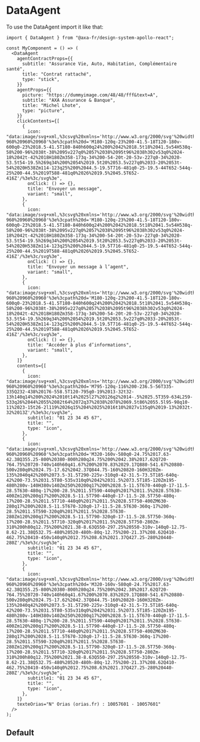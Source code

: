 
<Meta of={DataAgentStories} name="DataAgent" />

# DataAgent

To use the DataAgent import it like that:

```tsx
import { DataAgent } from "@axa-fr/design-system-apollo-react";

const MyComponent = () => (
  <DataAgent
    agentContractProps={{
      subtitle: "Assurance Vie, Auto, Habitation, Complémentaire santé",
      title: "Contrat rattaché",
      type: "stick",
    }}
    agentProps={{
      picture: "https://dummyimage.com/48/48/fff&text=A",
      subtitle: "AXA Assurance & Banque",
      title: "Michel Lhote",
      type: "picture",
    }}
    clickContents={[
      {
        icon: "data:image/svg+xml,%3csvg%20xmlns='http://www.w3.org/2000/svg'%20width='48'%20height='48'%20viewBox='0%20-960%20960%20960'%3e%3cpath%20d='M180-120q-23%200-41.5-18T120-180v-600q0-23%2018.5-41.5T180-840h600q24%200%2042%2018.5t18%2041.5v54H538q-58%200-96%2038t-38%2095v227q0%2057%2038%2095t96%2038h302v53q0%2024-18%2042t-42%2018H180Zm358-173q-34%200-54-20t-20-53v-227q0-34%2020-53.5t54-19.5h269q34%200%2054%2019.5t20%2053.5v227q0%2033-20%2053t-54%2020H538Zm114-123q25%200%2044.5-19.5T716-481q0-25-19.5-44T652-544q-25%200-44.5%2019T588-481q0%2026%2019.5%2045.5T652-416Z'/%3e%3c/svg%3e",
        onClick: () => {},
        title: "Envoyer un message",
        variant: "small",
      },
      {
        icon: "data:image/svg+xml,%3csvg%20xmlns='http://www.w3.org/2000/svg'%20width='48'%20height='48'%20viewBox='0%20-960%20960%20960'%3e%3cpath%20d='M180-120q-23%200-41.5-18T120-180v-600q0-23%2018.5-41.5T180-840h600q24%200%2042%2018.5t18%2041.5v54H538q-58%200-96%2038t-38%2095v227q0%2057%2038%2095t96%2038h302v53q0%2024-18%2042t-42%2018H180Zm358-173q-34%200-54-20t-20-53v-227q0-34%2020-53.5t54-19.5h269q34%200%2054%2019.5t20%2053.5v227q0%2033-20%2053t-54%2020H538Zm114-123q25%200%2044.5-19.5T716-481q0-25-19.5-44T652-544q-25%200-44.5%2019T588-481q0%2026%2019.5%2045.5T652-416Z'/%3e%3c/svg%3e",
        onClick: () => {},
        title: "Envoyer un message à l’agent",
        variant: "small",
      },
      {
        icon: "data:image/svg+xml,%3csvg%20xmlns='http://www.w3.org/2000/svg'%20width='48'%20height='48'%20viewBox='0%20-960%20960%20960'%3e%3cpath%20d='M180-120q-23%200-41.5-18T120-180v-600q0-23%2018.5-41.5T180-840h600q24%200%2042%2018.5t18%2041.5v54H538q-58%200-96%2038t-38%2095v227q0%2057%2038%2095t96%2038h302v53q0%2024-18%2042t-42%2018H180Zm358-173q-34%200-54-20t-20-53v-227q0-34%2020-53.5t54-19.5h269q34%200%2054%2019.5t20%2053.5v227q0%2033-20%2053t-54%2020H538Zm114-123q25%200%2044.5-19.5T716-481q0-25-19.5-44T652-544q-25%200-44.5%2019T588-481q0%2026%2019.5%2045.5T652-416Z'/%3e%3c/svg%3e",
        onClick: () => {},
        title: "Accéder à plus d’informations",
        variant: "small",
      },
    ]}
    contents={[
      {
        icon: "data:image/svg+xml,%3csvg%20xmlns='http://www.w3.org/2000/svg'%20width='48'%20height='48'%20viewBox='0%20-960%20960%20960'%3e%3cpath%20d='M795-120q-116%200-236.5-56T335-335Q232-438%20176-558.5T120-795q0-19%2013-32t32-13h140q14%200%2024%2010t14%2025l27%20126q2%2014-.5%2025.5T359-634L259-533q26%2044%2055%2082t64%2072q37%2038%2078%2069.5t86%2055.5l95-98q10-11%2023-15t26-2l119%2026q15%204%2025%2016t10%2027v135q0%2019-13%2032t-32%2013Z'/%3e%3c/svg%3e",
        subtitle1: "01 23 34 45 67",
        title: "",
        type: "icon",
      },
      {
        icon: "data:image/svg+xml,%3csvg%20xmlns='http://www.w3.org/2000/svg'%20width='48'%20height='48'%20viewBox='0%20-960%20960%20960'%3e%3cpath%20d='M320-160v-580q0-24.75%2017.63-42.38Q355.25-800%20380-800h280q24.75%200%2042.38%2017.62Q720-764.75%20720-740v140h60q41.67%200%2070.83%2029.17Q880-541.67%20880-500v280q0%2024.75-17.62%2042.37Q844.75-160%20820-160H320Zm-135%2040q42%200%2073.5-31.5T290-225v-310q0-42-31.5-73.5T185-640q-42%200-73.5%2031.5T80-535v310q0%2042%2031.5%2073.5T185-120Zm195-480h280v-140H380v140Zm250%20200q17%200%2028.5-11.5T670-440q0-17-11.5-28.5T630-480q-17%200-28.5%2011.5T590-440q0%2017%2011.5%2028.5T630-400Zm120%200q17%200%2028.5-11.5T790-440q0-17-11.5-28.5T750-480q-17%200-28.5%2011.5T710-440q0%2017%2011.5%2028.5T750-400ZM630-280q17%200%2028.5-11.5T670-320q0-17-11.5-28.5T630-360q-17%200-28.5%2011.5T590-320q0%2017%2011.5%2028.5T630-280Zm120%200q17%200%2028.5-11.5T790-320q0-17-11.5-28.5T750-360q-17%200-28.5%2011.5T710-320q0%2017%2011.5%2028.5T750-280Zm-310%200h80q12.75%200%2021.38-8.63Q550-297.25%20550-310v-140q0-12.75-8.62-21.38Q532.75-480%20520-480h-80q-12.75%200-21.37%208.62Q410-462.75%20410-450v140q0%2012.75%208.63%2021.37Q427.25-280%20440-280Z'/%3e%3c/svg%3e",
        subtitle1: "01 23 34 45 67",
        title: "",
        type: "icon",
      },
      {
        icon: "data:image/svg+xml,%3csvg%20xmlns='http://www.w3.org/2000/svg'%20width='48'%20height='48'%20viewBox='0%20-960%20960%20960'%3e%3cpath%20d='M320-160v-580q0-24.75%2017.63-42.38Q355.25-800%20380-800h280q24.75%200%2042.38%2017.62Q720-764.75%20720-740v140h60q41.67%200%2070.83%2029.17Q880-541.67%20880-500v280q0%2024.75-17.62%2042.37Q844.75-160%20820-160H320Zm-135%2040q42%200%2073.5-31.5T290-225v-310q0-42-31.5-73.5T185-640q-42%200-73.5%2031.5T80-535v310q0%2042%2031.5%2073.5T185-120Zm195-480h280v-140H380v140Zm250%20200q17%200%2028.5-11.5T670-440q0-17-11.5-28.5T630-480q-17%200-28.5%2011.5T590-440q0%2017%2011.5%2028.5T630-400Zm120%200q17%200%2028.5-11.5T790-440q0-17-11.5-28.5T750-480q-17%200-28.5%2011.5T710-440q0%2017%2011.5%2028.5T750-400ZM630-280q17%200%2028.5-11.5T670-320q0-17-11.5-28.5T630-360q-17%200-28.5%2011.5T590-320q0%2017%2011.5%2028.5T630-280Zm120%200q17%200%2028.5-11.5T790-320q0-17-11.5-28.5T750-360q-17%200-28.5%2011.5T710-320q0%2017%2011.5%2028.5T750-280Zm-310%200h80q12.75%200%2021.38-8.63Q550-297.25%20550-310v-140q0-12.75-8.62-21.38Q532.75-480%20520-480h-80q-12.75%200-21.37%208.62Q410-462.75%20410-450v140q0%2012.75%208.63%2021.37Q427.25-280%20440-280Z'/%3e%3c/svg%3e",
        subtitle1: "01 23 34 45 67",
        title: "",
        type: "icon",
      },
    ]}
    texteOrias="N° Orias (orias.fr) : 10057601 - 10057601"
  />
);
```

## Default

<Canvas of={DataAgentStories.Default} />

<Controls of={DataAgentStories.Default} />
